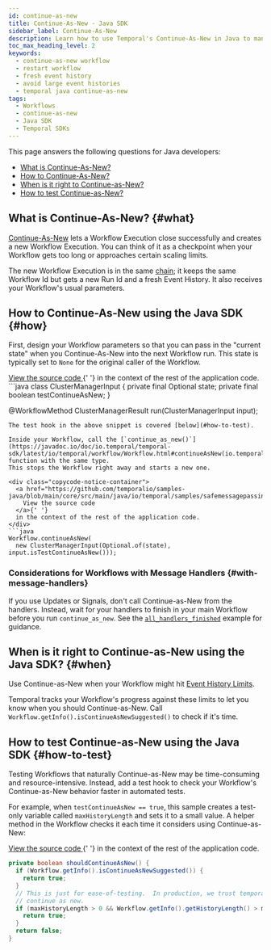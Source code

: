 ```yaml
---
id: continue-as-new
title: Continue-As-New - Java SDK
sidebar_label: Continue-As-New
description: Learn how to use Temporal's Continue-As-New in Java to manage large Event Histories by atomically creating new Workflow Executions with the same Workflow Id and fresh parameters.
toc_max_heading_level: 2
keywords:
  - continue-as-new workflow
  - restart workflow
  - fresh event history
  - avoid large event histories
  - temporal java continue-as-new
tags:
  - Workflows
  - continue-as-new
  - Java SDK
  - Temporal SDKs
---
```


This page answers the following questions for Java developers:

- [What is Continue-As-New?](#what)
- [How to Continue-As-New?](#how)
- [When is it right to Continue-as-New?](#when)
- [How to test Continue-as-New?](#how-to-test)

## What is Continue-As-New? {#what}

[Continue-As-New](/workflow-execution/continue-as-new) lets a Workflow Execution close successfully and creates a new Workflow Execution.
You can think of it as a checkpoint when your Workflow gets too long or approaches certain scaling limits.

The new Workflow Execution is in the same [chain](/workflow-execution#workflow-execution-chain); it keeps the same Workflow Id but gets a new Run Id and a fresh Event History.
It also receives your Workflow's usual parameters.

## How to Continue-As-New using the Java SDK {#how}

First, design your Workflow parameters so that you can pass in the "current state" when you Continue-As-New into the next Workflow run.
This state is typically set to `None` for the original caller of the Workflow.

<div class="copycode-notice-container">
  <a href="https://github.com/temporalio/samples-java/blob/main/core/src/main/java/io/temporal/samples/safemessagepassing/ClusterManagerWorkflow.java">
    View the source code
  </a>{' '}
  in the context of the rest of the application code.
</div>
```java
class ClusterManagerInput {
  private final Optional<ClusterManagerState> state;
  private final boolean testContinueAsNew;
}

@WorkflowMethod
ClusterManagerResult run(ClusterManagerInput input);

````
The test hook in the above snippet is covered [below](#how-to-test).

Inside your Workflow, call the [`continue_as_new()`](https://javadoc.io/doc/io.temporal/temporal-sdk/latest/io/temporal/workflow/Workflow.html#continueAsNew(io.temporal.workflow.ContinueAsNewOptions,java.lang.Object...)) function with the same type.
This stops the Workflow right away and starts a new one.

<div class="copycode-notice-container">
  <a href="https://github.com/temporalio/samples-java/blob/main/core/src/main/java/io/temporal/samples/safemessagepassing/ClusterManagerWorkflowImpl.java">
    View the source code
  </a>{' '}
  in the context of the rest of the application code.
</div>
```java
Workflow.continueAsNew(
  new ClusterManagerInput(Optional.of(state), input.isTestContinueAsNew()));
````

### Considerations for Workflows with Message Handlers {#with-message-handlers}

If you use Updates or Signals, don't call Continue-as-New from the handlers.
Instead, wait for your handlers to finish in your main Workflow before you run `continue_as_new`.
See the [`all_handlers_finished`](message-passing#wait-for-message-handlers) example for guidance.

## When is it right to Continue-as-New using the Java SDK? {#when}

Use Continue-as-New when your Workflow might hit [Event History Limits](/workflow-execution/event#event-history).

Temporal tracks your Workflow's progress against these limits to let you know when you should Continue-as-New.
Call `Workflow.getInfo().isContinueAsNewSuggested()` to check if it's time.

## How to test Continue-as-New using the Java SDK {#how-to-test}

Testing Workflows that naturally Continue-as-New may be time-consuming and resource-intensive.
Instead, add a test hook to check your Workflow's Continue-as-New behavior faster in automated tests.

For example, when `testContinueAsNew == true`, this sample creates a test-only variable called `maxHistoryLength` and sets it to a small value.
A helper method in the Workflow checks it each time it considers using Continue-as-New:

<div class="copycode-notice-container">
  <a href="https://github.com/temporalio/samples-java/blob/main/core/src/main/java/io/temporal/samples/safemessagepassing/ClusterManagerWorkflowImpl.java">
    View the source code
  </a>{' '}
  in the context of the rest of the application code.
</div>

```java
private boolean shouldContinueAsNew() {
  if (Workflow.getInfo().isContinueAsNewSuggested()) {
    return true;
  }
  // This is just for ease-of-testing.  In production, we trust temporal to tell us when to
  // continue as new.
  if (maxHistoryLength > 0 && Workflow.getInfo().getHistoryLength() > maxHistoryLength) {
    return true;
  }
  return false;
}
```

